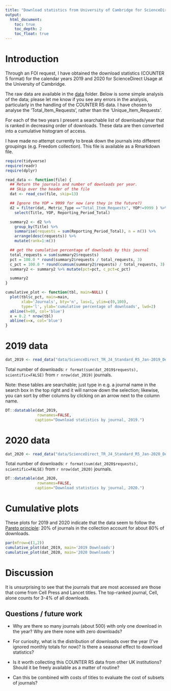 ```yaml
---
title: "Download statistics from University of Cambridge for ScienceDirect"
output:
  html_document:
    toc: true
    toc_depth: 2
    toc_float: true
---
```


# Introduction

Through an FOI request, I have obtained the download statistics
(COUNTER 5 format) for the calendar years 2019 and 2020 for
ScienceDirect Usage at the University of Cambridge.

The raw data are available in the [data](https://github.com/sje30/counter5/tree/main/data/) folder.  Below is some
simple analysis of the data; please let me know if you see any errors
in the analysis, particularly in the handling of the COUNTER R5 data.
I have chosen to analyse the 'Total_Item_Requests', rather than the 
'Unique_Item_Requests'.

For each of the two years I present a searchable list of
downloads/year that is ranked in decreasing order of downloads.  These
data are then converted into a cumulative histogram of access.

I have made no attempt currently to break down the journals into
different groupings (e.g. Freedom collection).  This file is available
as a Rmarkdown file.



```r
require(tidyverse)
require(readr)
require(dplyr)

read_data <- function(file) {
  ## Return the journals and number of downloads per year.
  ## Skip over the header of the file
  dat <- read_csv(file, skip=13)

  ## Ignore the YOP = 9999 for now (are they in the future?)
  d2 = filter(dat, Metric_Type =="Total_Item_Requests", YOP!=9999 ) %>%
    select(Title, YOP, Reporting_Period_Total)

  summary2 <- d2 %>%
    group_by(Title) %>%
    summarise(requests = sum(Reporting_Period_Total), n = n()) %>%
    arrange(desc(requests)) %>%
    mutate(rank=1:n())

  ## get the cumulative percentage of downloads by this journal
  total_requests = sum(summary2$requests)
  pct = 100.0 * round(summary2$requests / total_requests, 3)
  c_pct = 100.0 * round(cumsum(summary2$requests) / total_requests, 3)
  summary2 <- summary2 %>% mutate(pct=pct, c_pct=c_pct)

  summary2
}

cumulative_plot <- function(tbl, main=NULL) {
  plot(tbl$c_pct, main=main,
       xlab='Journals', bty='n', las=1, ylim=c(0,100),
       type='l', ylab='cumulative percentage of downloads', lwd=2)
  abline(h=80, col='blue')
  x = 0.2 * nrow(tbl)
  abline(v=x, col='blue')
}
```


# 2019 data

```r
dat_2019 <- read_data("data/ScienceDirect_TR_J4_Standard_R5_Jan-2019_Dec-2019_University+of+Cambridge_20211014_1631.csv")
```

Total number of downloads: 
`r format(sum(dat_2019$requests), scientific=FALSE)` from 
`r nrow(dat_2019)` journals.


Note: these tables are searchable; just type in e.g. a journal name in
the search box in the top right and it will narrow down the selection;
likewise, you can sort by other columns by clicking on an arrow next
to the column name.

```r
DT::datatable(dat_2019,
              rownames=FALSE,
             caption="Download statistics by journal, 2019.")
```



# 2020 data

```r
dat_2020 <- read_data("data/ScienceDirect_TR_J4_Standard_R5_Jan-2020_Dec-2020_University+of+Cambridge_20211014_1708.csv")
```

Total number of downloads: 
`r format(sum(dat_2020$requests), scientific=FALSE)` from 
`r nrow(dat_2020)` journals.

```r
DT::datatable(dat_2020,
              rownames=FALSE,
             caption="Download statistics by journal, 2020.")
```

# Cumulative plots

These plots for 2019 and 2020 indicate that the data seem to follow
the [Pareto principle](https://en.wikipedia.org/wiki/Pareto_principle): 20% of
journals in the collection account for about 80% of downloads.

```r
par(mfrow=c(1,2))
cumulative_plot(dat_2019, main='2019 Downloads')
cumulative_plot(dat_2020, main='2020 Downloads')
```


# Discussion

It is unsurprising to see that the journals that are most accessed are
those that come from Cell Press and Lancet titles. The top-ranked
journal, Cell, alone counts for 3-4% of all downloads.

## Questions / future work

- Why are there so many journals (about 500) with only one download in
  the year?  Why are there none with zero downloads?
  
- For curiosity, what is the distribution of downloads over the year
  (I've ignored monthly totals for now)?  Is there a seasonal effect
  to download statistics?

- Is it worth collecting this COUNTER R5 data from other UK
  institutions?  Should it be freely available as a matter of routine?

- Can this be combined with costs of titles to evaluate the cost of
  subsets of journals?
